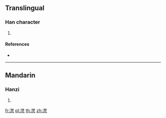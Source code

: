 {{character info/new}}
==Translingual==

===Han character===
{{Han char|rn=85|rad=水|as=11|sn=14|four=34117|canj=EDDN}}

# {{defn|Han|sort=水11}}

====References====
* {{Han ref|kx=0644.150|dkj=18096|dj=1052.010|hdz=31716.070|uh=6EFC|ud=28412|bh=E2B3|bd=58035}}

----

==Mandarin==

===Hanzi===
{{cmn-hanzi|pin=[[fàn]] ([[fan4]])|wg=fan<sup>4</sup>}}

# {{defn|lang=cmn|sort=水11}}

[[fr:滼]]
[[pl:滼]]
[[th:滼]]
[[zh:滼]]